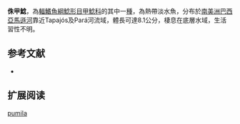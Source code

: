 {{Speciesbox
| name = 侏甲鯰
| image = 
| image_width = 250px
| image_caption = 
| status = NE
| status_system = IUCN3.1
| genus = Loricaria
| species = pumila
| authority = [[Thomas_&_Rapp_Py-Daniel|Thomas & Rapp Py-Daniel]], 2008
| synonyms =  
}}

'''侏甲鯰'''，為[[輻鰭魚綱|輻鰭魚綱]][[鯰形目|鯰形目]][[甲鯰科|甲鯰科]]的其中一[[種|種]]，為熱帶淡水魚，分布於[[南美洲|南美洲]][[巴西|巴西]][[亞馬遜河|亞馬遜河]]靠近Tapajós及Pará河流域，體長可達8.1公分，棲息在底層水域，生活習性不明。
==参考文献==
*{{FishBase_species|genus=Loricaria|species=pumila|year=2014|month=11}}

== 扩展阅读 ==
{{refbegin}}
{{wikispecies-inline|Loricaria pumila|侏甲鯰}}
{{refend}}
{{Taxonbar|from=Q6414363}}

[[Category:甲鯰屬|pumila]]